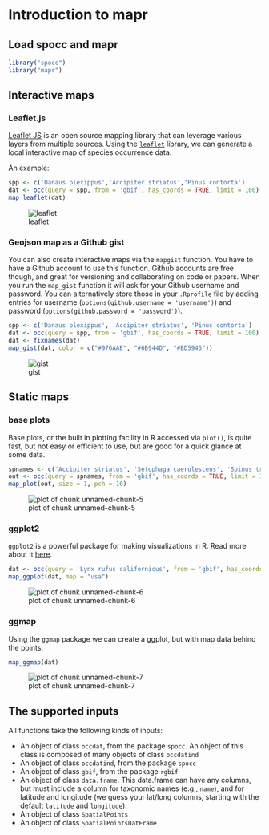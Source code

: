 <!--
%\VignetteEngine{knitr::knitr}
%\VignetteIndexEntry{Introduction to mapr}
%\VignetteEncoding{UTF-8}
-->



Introduction to mapr
====================


## Load spocc and mapr


```r
library("spocc")
library("mapr")
```

## Interactive maps

### Leaflet.js

[Leaflet JS](http://leafletjs.com/) is an open source mapping library that can leverage various layers from multiple sources. Using the [`leaflet`](https://cran.r-project.org/package=leaflet) library, we can generate a local interactive map of species occurrence data.

An example:


```r
spp <- c('Danaus plexippus','Accipiter striatus','Pinus contorta')
dat <- occ(query = spp, from = 'gbif', has_coords = TRUE, limit = 100)
map_leaflet(dat)
```

![leaflet](img/leaflet.png)

### Geojson map as a Github gist

You can also create interactive maps via the `mapgist` function. You have to have a Github account to use this function. Github accounts are free though, and great for versioning and collaborating on code or papers. When you run the `map_gist` function it will ask for your Github username and password. You can alternatively store those in your `.Rprofile` file by adding entries for username (`options(github.username = 'username')`) and password (`options(github.password = 'password')`).


```r
spp <- c('Danaus plexippus', 'Accipiter striatus', 'Pinus contorta')
dat <- occ(query = spp, from = 'gbif', has_coords = TRUE, limit = 100)
dat <- fixnames(dat)
map_gist(dat, color = c("#976AAE", "#6B944D", "#BD5945"))
```

![gist](img/gist.png)

## Static maps

### base plots

Base plots, or the built in plotting facility in R accessed via `plot()`, is quite fast, but not easy or efficient to use, but are good for a quick glance at some data.


```r
spnames <- c('Accipiter striatus', 'Setophaga caerulescens', 'Spinus tristis')
out <- occ(query = spnames, from = 'gbif', has_coords = TRUE, limit = 100)
map_plot(out, size = 1, pch = 10)
```

![plot of chunk unnamed-chunk-5](img/unnamed-chunk-5-1.png)

### ggplot2

`ggplot2` is a powerful package for making visualizations in R. Read more about it [here](https://cran.r-project.org/package=ggplot2).


```r
dat <- occ(query = 'Lynx rufus californicus', from = 'gbif', has_coords = TRUE, limit = 200)
map_ggplot(dat, map = "usa")
```

![plot of chunk unnamed-chunk-6](img/unnamed-chunk-6-1.png)

### ggmap

Using the `ggmap` package we can create a ggplot, but with map data behind the points.


```r
map_ggmap(dat)
```

![plot of chunk unnamed-chunk-7](img/unnamed-chunk-7-1.png)

## The supported inputs

All functions take the following kinds of inputs:

* An object of class `occdat`, from the package `spocc`. An object of
this class is composed of many objects of class `occdatind`
* An object of class `occdatind`, from the package `spocc`
* An object of class `gbif`, from the package `rgbif`
* An object of class `data.frame`. This data.frame can have any columns, but
must include a column for taxonomic names (e.g., `name`), and for latitude
and longitude (we guess your lat/long columns, starting with the default
`latitude` and `longitude`).
* An object of class `SpatialPoints`
* An object of class `SpatialPointsDatFrame`
